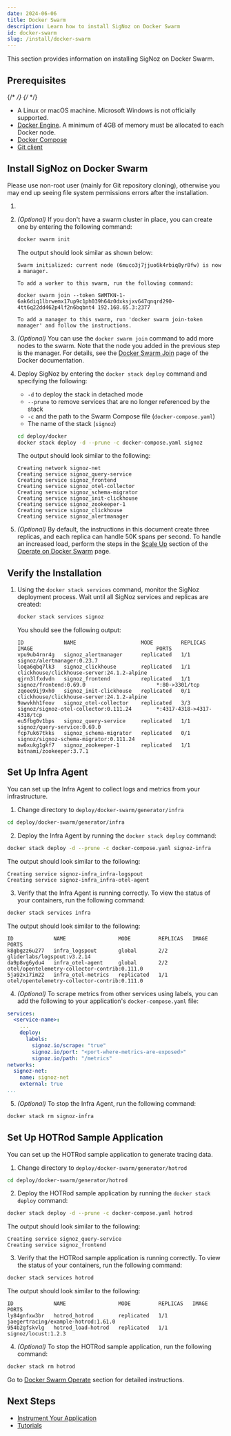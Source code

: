 ```yaml
---
date: 2024-06-06
title: Docker Swarm
description: Learn how to install SigNoz on Docker Swarm
id: docker-swarm
slug: /install/docker-swarm
---
```



<SigNozCloud />

This section provides information on installing SigNoz on Docker Swarm.

## Prerequisites

{/* <!-- Double-check if this list is comprehensive about memory, disk space, etc. --> */}
{/* <!-- This section should focus on SigNoz, hence we could assume that Docker Swarm is already installed, similar to the Docker Standalone or Kubernetes sections. Not sure why we show to initialize a swarm or add more nodes here.  --> */}

- A Linux or macOS machine. Microsoft Windows is not officially supported.
- [Docker Engine](https://docs.docker.com/get-docker/). A minimum of 4GB of memory
must be allocated to each Docker node.
- [Docker Compose](https://docs.docker.com/compose/install/)
- [Git client](https://desktop.github.com/)

## Install SigNoz on Docker Swarm

<Admonition type="info">
Please use non-root user (mainly for Git repository cloning), otherwise you may end up seeing file system permissions errors after the installation.
</Admonition>
    
1. <CloneRepo />

2. _(Optional)_ If you don't have a swarm cluster in place, you can create one by entering the following command:
    ```bash
    docker swarm init
    ```

    The output should look similar as shown below:
    ```output
    Swarm initialized: current node (6muco3j7jjuo6k4rbiq8yr8fw) is now a manager.

    To add a worker to this swarm, run the following command:

    docker swarm join --token SWMTKN-1-6ak6diq1lbrwemx17up9c1ph039h64z0dxksjxv647qnqrd290-4tt6q22dd462p4lf2n6bqbnt4 192.168.65.3:2377

    To add a manager to this swarm, run 'docker swarm join-token manager' and follow the instructions.
    ```

3. _(Optional)_ You can use the `docker swarm join` command to add more nodes to the swarm.
    Note that the node you added in the previous step is the manager. For details, see the
    [Docker Swarm Join](https://docs.docker.com/engine/reference/commandline/swarm_join/)
    page of the Docker documentation.

4. Deploy SigNoz by entering the `docker stack deploy` command and specifying the following:
    - `-d` to deploy the stack in detached mode
    - `--prune` to remove services that are no longer referenced by the stack
    - `-c` and the path to the Swarm Compose file (`docker-compose.yaml`)
    - The name of the stack (`signoz`)

    ```bash
    cd deploy/docker
    docker stack deploy -d --prune -c docker-compose.yaml signoz
    ```

    The output should look similar to the following:

    ```output
    Creating network signoz-net
    Creating service signoz_query-service
    Creating service signoz_frontend
    Creating service signoz_otel-collector
    Creating service signoz_schema-migrator
    Creating service signoz_init-clickhouse
    Creating service signoz_zookeeper-1
    Creating service signoz_clickhouse
    Creating service signoz_alertmanager
    ```

5. _(Optional)_ By default, the instructions in this document create three replicas,
    and each replica can handle 50K spans per second. To handle an increased load,
    perform the steps in the [Scale Up](/docs/operate/docker-swarm/#scale-up) section
    of the [Operate on Docker Swarm](/docs/operate/docker-swarm/) page.

## Verify the Installation

1. Using the `docker stack services` command, monitor the SigNoz deployment process.
    Wait until all SigNoz services and replicas are created:

    ```bash
    docker stack services signoz
    ```

    You should see the following output:

    ```output
    ID             NAME                     MODE         REPLICAS   IMAGE                                        PORTS
    vpu9ub4rnr4g   signoz_alertmanager      replicated   1/1        signoz/alertmanager:0.23.7                   
    loqa6qbq7lk3   signoz_clickhouse        replicated   1/1        clickhouse/clickhouse-server:24.1.2-alpine   
    qjrn3lfxdvdn   signoz_frontend          replicated   1/1        signoz/frontend:0.69.0                       *:80->3301/tcp
    zqoee9ij9xh0   signoz_init-clickhouse   replicated   0/1        clickhouse/clickhouse-server:24.1.2-alpine   
    9awvkhh1feov   signoz_otel-collector    replicated   3/3        signoz/signoz-otel-collector:0.111.24        *:4317-4318->4317-4318/tcp
    eu5fbg0v1bps   signoz_query-service     replicated   1/1        signoz/query-service:0.69.0                  
    fcp7uk67tkks   signoz_schema-migrator   replicated   0/1        signoz/signoz-schema-migrator:0.111.24       
    nw6xukg1gkf7   signoz_zookeeper-1       replicated   1/1        bitnami/zookeeper:3.7.1                      

    ```

## Set Up Infra Agent

You can set up the Infra Agent to collect logs and metrics from your infrastructure.

1. Change directory to `deploy/docker-swarm/generator/infra`

  ```bash
  cd deploy/docker-swarm/generator/infra
  ```

2. Deploy the Infra Agent by running the `docker stack deploy` command:

  ```bash
  docker stack deploy -d --prune -c docker-compose.yaml signoz-infra
  ```

  The output should look similar to the following:

  ```output
  Creating service signoz-infra_infra-logspout
  Creating service signoz-infra_infra-otel-agent
  ```

3. Verify that the Infra Agent is running correctly. To view the status of your containers, run the following command:

  ```bash
  docker stack services infra
  ```

  The output should look similar to the following:

  ```output
  ID             NAME                 MODE         REPLICAS   IMAGE                                          PORTS
  k8gbgzz6u277   infra_logspout       global       2/2        gliderlabs/logspout:v3.2.14                    
  da9p8vg6ydu4   infra_otel-agent     global       2/2        otel/opentelemetry-collector-contrib:0.111.0   
  5ja92xi7im22   infra_otel-metrics   replicated   1/1        otel/opentelemetry-collector-contrib:0.111.0   
  ```

4. _(Optional)_ To scrape metrics from other services using labels, you can add the following to your application's `docker-compose.yaml` file:

  ```yaml
  services:
    <service-name>:
      ...
      deploy:
        labels:
          signoz.io/scrape: "true"
          signoz.io/port: "<port-where-metrics-are-exposed>"
          signoz.io/path: "/metrics"
  networks:
    signoz-net:
      name: signoz-net
      external: true
  ...
  ```

5. _(Optional)_ To stop the Infra Agent, run the following command:

  ```bash
  docker stack rm signoz-infra
  ```

## Set Up HOTRod Sample Application

You can set up the HOTRod sample application to generate tracing data.

1. Change directory to `deploy/docker-swarm/generator/hotrod`

  ```bash
  cd deploy/docker-swarm/generator/hotrod
  ```

2. Deploy the HOTRod sample application by running the `docker stack deploy` command:

  ```bash
  docker stack deploy -d --prune -c docker-compose.yaml hotrod
  ```

  The output should look similar to the following:

  ```output
  Creating service signoz_query-service
  Creating service signoz_frontend
  ```

3. Verify that the HOTRod sample application is running correctly. To view the status of your containers, run the following command:

  ```bash
  docker stack services hotrod
  ```

  The output should look similar to the following:

  ```output
  ID             NAME                 MODE         REPLICAS   IMAGE                                 PORTS
  ly84gnfxw3br   hotrod_hotrod        replicated   1/1        jaegertracing/example-hotrod:1.61.0   
  954b2gfskvlg   hotrod_load-hotrod   replicated   1/1        signoz/locust:1.2.3                   
  ```

4. _(Optional)_ To stop the HOTRod sample application, run the following command:

  ```bash
  docker stack rm hotrod
  ```

Go to [Docker Swarm Operate](/docs/operate/docker-swarm) section for detailed instructions.

<RetentionInfo />

## Next Steps

- [Instrument Your Application](/docs/instrumentation/overview)
- [Tutorials](/docs/tutorials/)

